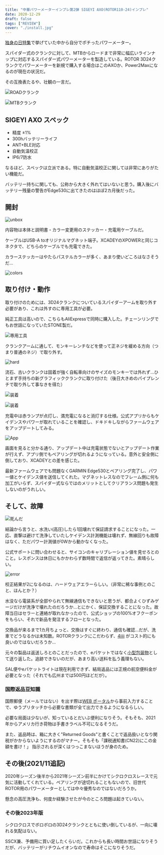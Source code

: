 ```yaml
---
title: "中華パワーメーターインプレ第2弾 SIGEYI AXO(ROTOR110-24)インプレ"
date: 2020-12-29
draft: false
tags: ["REVIEW"]
cover: "./install.jpg"
---
```


[独身の日特集](https://blog.gensobunya.net/post/2020/11/2020_singleday/)で挙げていた中から自分でポチったパワーメーター。

<LinkBox url="https://s.click.aliexpress.com/e/_9JzEFV" />

スパイダー式のクランクに対して、MTBからロードまで非常に幅広いラインナップに対応するスパイダー式パワーメーターを製造している。ROTOR 3D24クランクでパワーメーターを新規で購入する場合はこのAXOか、Power2Maxになるのが現在の状況だ。

その互換表たるや、壮観の一言だ。

![ROADクランク](./compatibility_r.webp)

![MTBクランク](./compatibility_m.webp)

## SIGEYI AXO スペック

- 精度 ±1%
- 300hバッテリーライフ
- ANT+BLE対応
- 自動気温校正
- IP6/7防水

なるほど、スペックは立派である。特に自動気温校正に関しては非常にありがたい機能だ。

バッテリー持ちに関しても、公称から大きく外れてはいないと思う。購入後にバッテリー残量の警告がEdge530に出てきたのはほぼ2カ月後だった。

## 開封

![unbox](./unbox.jpg)

内容物は本体と説明書・カラー変更用のステッカー・充電用ケーブルだ。

ケーブルはUSB-A toオリジナルマグネット端子。XCADEYのXPOWERと同じコネクタで、どちらのケーブルでも充電できた。

カラーステッカーはやたらパステルカラーが多く、あまり使いどころはなさそうだ…

![colors](./sticker.jpg)

## 取り付け・動作

取り付けのためには、3D24クランクについているスパイダーアームを取り外す必要があり、これは外すのに専用工具が必要。

純正工具は高いので、こちらもAliExpressで同時に購入した。チェーンリングでもお世話になっていたSTONE製だ。

<LinkBox url="https://s.click.aliexpress.com/e/_AaNY6r" />

![専用工具](./stone_remover.jpg)

クランクアームに通して、モンキーレンチなどを使って正ネジを緩める方向（つまり普通のネジ）で取り外す。

![hard](./power_remove.jpg)

流石、古いクランクは固着が強く自転車向けのサイズのモンキーでは外れず…ひとまず手持ちの新グラフィッククランクに取り付けた（後日大きめのパイプレンチで取り外して事なきを得た）

![装着](./install.jpg)

![装着](./install_cmplt.jpg)

充電中は赤ランプが点灯し、満充電になると消灯する仕様。公式アプリからもケイデンスやパワーが取れていることを確認し、ドキドキしながらファームウェアをアップデートしてみる。

![App](./update.png)

画面を見ると分かる通り、アップデート中は充電状態でないとアップデート作業が行えず、アプリ側でもペアリングが切れるようになっている。意外と安全側に倒しており、XCADEYとの差を感じた。

最新ファームウェアでも問題なくGARMIN Edge530とペアリング完了し、パワー値とケイデンス値を送信してくれた。マグネットレスなのでフレーム側に何も加工がいらず、スパイダー式ならではのメリットとしてクリアランス問題も発生しないのがうれしい。

## そして、故障

![死んだ](./dead.png)

結論から言うと、水洗い(高圧)したら1回壊れて保証請求することになった。一応、直撃は避けて洗浄していたしケイデンス計測機能は壊れず、無線回りも故障はなく、ただパワー計測値が0Wから動かなくなった。

公式サポートに問い合わせると、サイコンのキャリブレーション値を見せろとのこと。レスポンスは休日にもかかわらず数時間で返信が返ってきた。素晴らしい。

![error](./error_code.jpg)

校正結果が2になるのは、ハードウェアエラーらしい。（非常に稀な事例とのこと、ほんとか？）

水没なら電装系が全部やられて無線通信もできないと思うが、都合よくひずみゲージだけが洗浄で壊れたのだろうか…とにかく、保証交換することになった。故障当日はセラーと連絡が取れなかったので、公式ショップの100%オフクーポンをもらい、それで新品を発注するフローとなった。

交換品が来るまで1カ月ちょっと、交換はすぐに終わり、通信も確認…だが、洗車でどうなるかは未知数。ROTORクランクにこだわらず、[4iiii](https://amzn.to/3pxgjo2) がコスト的にも良いのではないだろうか…

<Amzn asin="B07ZMF12T9">

元々の製品は返送しろとのことだったので、eパケットではなく[小型包装物](https://www.post.japanpost.jp/int/service/small_packing.html)として送り返した。追跡できないのだが、あまり高い送料を払う義理もない。

SAL便やeパケットライトは現在利用できず、結局返品には正規の航空便料金が必要となった（それでも広州までは500円ほどだが）。

### 国際返品豆知識

国際郵便（メールではない）を出す際は[WEB ポータル](https://www.int-mypage.post.japanpost.jp/mypage/M010000.do)から事前入力することで、ゆうプリタッチから必要な書類が全て出力できるようになるらしい。

必要な局面は少ないが、知っているとだいぶ便利になりそう。そもそも、2021年からアメリカ行き荷物は手書きラベル不可になるそうだ。

また、返品時は、箱に大きく"Returned Goods"と書くことで返品扱いとなり関税がかからないようにするのがマナー。そもそも「課税通知書(CN22)にこの金額を書け！」
指示されるが深くはつっこまないほうが身のため。

## その後(2021/11追記)

2020年シーズン後半から2021年シーズン前半にかけてシクロクロスレースで元気に活動してくれている。ペアリングが途切れることもないので、旧世代ROTOR用のパワーメーターとしては中々優秀なのではないだろうか。

懸念の高圧洗浄も、何度か経験させたが今のところ問題は起きていない。

<LinkBox url="https://s.click.aliexpress.com/e/_DlHHph9" />

### その後2023年版

シクロクロスでボロボロの3D24クランクとともに使い倒しているが、一向に壊れる気配はない。

SSCX兼、予備用に買い足したくらいだ。これからも長い時間お世話になりそうだが、バッテリーがリチウムイオンなので寿命はそこになりそうだ。
